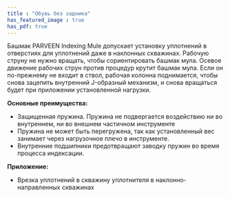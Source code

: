 ```yaml
---
title : "Обувь без задника"
has_featured_image : true
has_pdf: true
---
```


Башмак PARVEEN Indexing Mule допускает установку уплотнений в отверстиях для уплотнений даже в наклонных скважинах. Рабочую струну не нужно вращать, чтобы сориентировать башмак мула. Осевое движение рабочих струн против процедур крутит башмак мула. Если он по-прежнему не входит в ствол, рабочая колонна поднимается, чтобы снова зацепить внутренний J-образный механизм, и снова вращаться будет при приложении установленной нагрузки.

**Основные преимущества:**

* Защищенная пружина. Пружина не подвергается воздействию ни во внутреннем, ни во внешнем частичном инструменте
* Пружина не может быть перегружена, так как установленный вес занимает через нагрузочное плечо в инструменте.
* Внутренние подшипники предотвращают заводку пружин во время процесса индексации.

**Приложение:**

* Врезка уплотнений в скважину уплотнителя в наклонно-направленных скважинах
